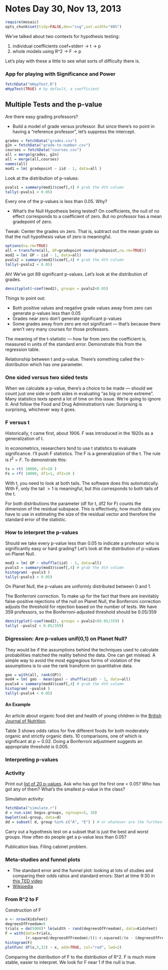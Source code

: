 # Notes Day 30, Nov 13, 2013

```r
require(mosaic)
opts_chunk$set(tidy=FALSE,dev="svg",out.width="40%")
```

We've talked about two contexts for hypothesis testing:

1. individual coefficients coef+stderr -> t -> p 
2. whole models using R^2 -> F -> p

Let's play with these a little to see what sorts of difficulty there is.

### App for playing with Significance and Power

```r
fetchData("mHypTest.R")
mHypTest(TRUE) # by default, a coefficient
```

Multiple Tests and the p-value
-------------------------

Are there easy grading professors?


* Build a model of grade versus professor.  But since there's no point in having a "reference professor", let's suppress the intercept.
```r
grades = fetchData("grades.csv")
g2n = fetchData("grade-to-number.csv")
courses = fetchData("courses.csv")
all = merge(grades, g2n)
all = merge(all,courses)
names(all)
mod1 = lm( gradepoint ~ iid - 1, data=all )
```
Look at the distribution of p-values:
```r
pvals1 = summary(mod1)$coef[,4] # grab the 4th column 
tally(~pvals1 < 0.05)
```

Every one of the p-values is less than 0.05.  Why?

* What's the Null Hypothesis being tested?  On coefficients, the null of no effect corresponds to a coefficient of zero.  But no professor has a mean gradepoint of zero.

Tweak: Center the grades on zero.  That is, subtract out the mean grade so that the null hypothesis value of zero is meaningful.
```r
options(na.rm=TRUE)
all = transform(all, GP=gradepoint-mean(gradepoint,na.rm=TRUE))
mod2 = lm( GP ~ iid - 1, data=all)
pvals2 = summary(mod2)$coef[,4] # grab the 4th column 
tally(~pvals2 < 0.05)
```

Ah! We've got 89 significant p-values.  Let's look at the distribution of grades.
```r
densityplot(~coef(mod2), groups = pvals2<0.05)
```

Things to point out:

* Both positive values and negative grade values away from zero can generate p-values less than 0.05
* Grades near zero don't generate significant p-values
* Some grades away from zero are not significant --- that's because there aren't very many courses for those professors.

The meaning of the t-statistic --- how far from zero the coefficient is, measured in units of the standard error.  Demonstrate this from the regression table.

Relationship between t and p-value.  There's something called the t-distribution which has one parameter.  

### One sided versus two sided tests

When we calculate a p-value, there's a choice to be made --- should we count just one side or both sides in evaluating "as big or more extreme".  Many statistics texts spend a lot of time on this issue.  We're going to ignore it. And follow the Food and Drug Adminstration's rule: Surprising is surprising, whichever way it goes.

### F versus t

Historically, t came first, about 1906.  F was introduced in the 1920s as a generalization of t.  

In econometrics, researchers tend to use t statistics to evaluate significance.  I'll push F statistics.  The F is a generalization of the t.  The rule is $t^2 = F$.  To demonstrate this:
```r
ts = rt( 10000, df=10 )
Fs = rf( 10000, df1=1, df2=10 )
```

With t, you need to look at both tails.  The software does this automatically.  With F, only the tail $>1$ is meaningful, but this corresponds to both tails of the t.

For both distributions the parameter (df for t, df2 for F) counts the dimension of the residual subspace.  This is effectively, how much data you have to use in estimating the size of the residual vector and therefore the standard error of the statistic.


### How to interpret the p-values



Should we take every p-value less than 0.05 to indicate a professor who is significantly easy or hard grading?  Let's look at the distribution of p-values on Planet Null.

```r
mod3 = lm( GP ~ shuffle(iid) - 1, data=all)
pvals3 = summary(mod3)$coef[,4] # grab the 4th column 
histogram( ~pvals3 )
tally(~pvals3 < 0.05)
```

On Planet Null, the p-values are uniformly distributed between 0 and 1.  

The Bonferroni correction.  To make up for the fact that there are inevitably false-positive rejections of the null on Planet Null, the Bonferroni correction adjusts the threshold for rejection based on the number of tests.  We have 359 professors, so the Bonferroni-adjusted threshold should be 0.05/359

```r
densityplot(~coef(mod2), groups = pvals2<(0.05/359) )
tally( ~pvals2 < 0.05/359)
```

### Digression: Are p-values unif(0,1) on Planet Null?

They would be if the assumptions behind the techniques used to calculate probabilities matched the reality behind the data.  One can get mislead.  A simple way to avoid the most eggregious forms of violation of the assumptions is to use the rank transform on quantitative data.

```r
goo = with(all, rank(GP))
mod4 = lm( goo - mean(goo) ~ shuffle(iid) - 1, data=all)
pvals4 = summary(mod4)$coef[,4] # grab the 4th column 
histogram( ~pvals4 )
tally(~pvals4 < 0.05)
```

#### An Example

An article about organic food diet and health of young children in the [British Journal of Nutrition](https://dl.dropbox.com/u/5098197/ISM/OrganicFoods-14519.pdf).

Table 3 shows odds ratios for five different foods for both moderately organic and strictly organic diets.  10 comparisons, one of which is significant at $p=0.02$.  Doing a Bonferroni adjustment suggests an appropriate threshold is 0.005.

### Interpreting p-values

### Activity

Print out [list of 20 p-values](conf-interval-tables.pdf). Ask who has got the first one < 0.05? Who has got any of them? What's the smallest p-value in the class?

Simulation activity:
```r
fetchData("simulate.r")
d = run.sim( bogus.groups, ngroups=5, 10)
bwplot(val~group, data=d)
dd = subset( d, group %in% c("A", "E") ) # or whatever are the furthest-apart groups
```

Carry out a hypothesis test on a subset that is just the best and worst groups. How often do people get a p-value less than 0.05?

Publication bias.  Filing cabinet problem.

### Meta-studies and funnel plots 

* The standard error and the funnel plot: looking at lots of studies and comparing their odds ratios and standard errors: Start at time 9:30 in [this TED video](http://www.ted.com/talks/ben_goldacre_battling_bad_science.html) 
* [Wikipedia](http://en.wikipedia.org/wiki/Funnel_plot)




### From R^2 to F




Construction of F

```r
n <- nrow(KidsFeet)
degreesOfFreedom=5
trials = do(5000)* lm(width ~ rand(degreesOfFreedom), data=KidsFeet)
F = with(data=trials,
         (r.squared/degreesOfFreedom)/((1-r.squared)/(n - (degreesOfFreedom+1))))
histogram(F)
plotFun( df(x,5,32) ~ x, add=TRUE, col="red", lwd=2)

```

Comparing the distribution of F to the distribution of R^2.  F is much more stable, easier to interpret.  We look for F near 1 if the null is true.
